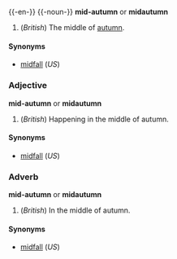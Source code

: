 {{-en-}}
{{-noun-}}
'''mid-autumn''' or '''midautumn'''

#(''British'') The middle of [[autumn]].

====Synonyms====
*[[midfall]] (''US'')

===Adjective===
'''mid-autumn''' or '''midautumn'''

#(''British'') Happening in the middle of autumn.

====Synonyms====
*[[midfall]] (''US'')

===Adverb===
'''mid-autumn''' or '''midautumn'''

#(''British'') In the middle of autumn.

====Synonyms====
*[[midfall]] (''US'')